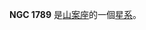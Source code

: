 {{NGCInfoBox|NGCID=NGC 1789|發現者=約翰·弗里德里希·威廉·赫歇爾|發現日期=1835年12月15日|其他編號=ESO 56-SC37|曆元=J2000.0|赤經=4時57分51.2秒
|赤緯=-71°54'3"|星座=山案座|星體=星系|星等=13.1|表面亮度=|藍等=13.6}}

'''NGC 1789''' 是[[山案座|山案座]]的一個[[星系|星系]]。

{{NGCReference|1789}}